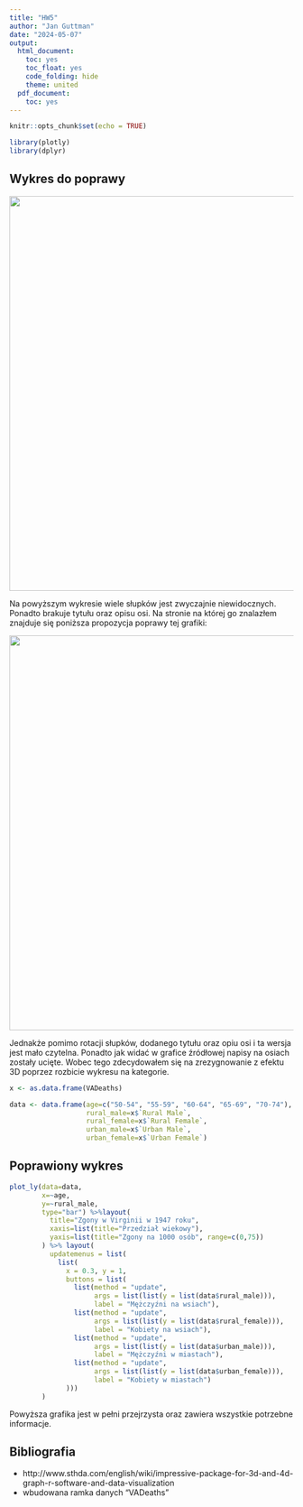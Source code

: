 ---
title: "HW5"
author: "Jan Guttman"
date: "2024-05-07"
output:
  html_document:
    toc: yes
    toc_float: yes
    code_folding: hide
    theme: united
  pdf_document:
    toc: yes
---

```{r setup, include=FALSE}
knitr::opts_chunk$set(echo = TRUE)

library(plotly)
library(dplyr)
```

## Wykres do poprawy
![](vadeaths.png){width=700, height=700}

Na powyższym wykresie wiele słupków jest zwyczajnie niewidocznych. Ponadto brakuje tytułu oraz opisu osi. Na stronie na której go znalazłem znajduje się poniższa propozycja poprawy tej grafiki:

![](vadeaths2.png){width=700, height=700}

Jednakże pomimo rotacji słupków, dodanego tytułu oraz opiu osi i ta wersja jest mało czytelna. Ponadto jak widać w grafice źródłowej napisy na osiach zostały ucięte. Wobec tego zdecydowałem się na zrezygnowanie z efektu 3D poprzez rozbicie wykresu na kategorie.  

<!-- Wczytanie potrzebnych pakietów oraz danych: -->

```{r,echo=FALSE}


x <- as.data.frame(VADeaths)

data <- data.frame(age=c("50-54", "55-59", "60-64", "65-69", "70-74"), 
                   rural_male=x$`Rural Male`, 
                   rural_female=x$`Rural Female`,
                   urban_male=x$`Urban Male`,
                   urban_female=x$`Urban Female`)

```

## Poprawiony wykres


```{r pressure, echo=FALSE}
plot_ly(data=data,
        x=~age,
        y=~rural_male, 
        type="bar") %>%layout(
          title="Zgony w Virginii w 1947 roku",
          xaxis=list(title="Przedział wiekowy"),
          yaxis=list(title="Zgony na 1000 osób", range=c(0,75))
        ) %>% layout(
          updatemenus = list(
            list(
              x = 0.3, y = 1,
              buttons = list(
                list(method = "update",
                     args = list(list(y = list(data$rural_male))),
                     label = "Mężczyźni na wsiach"),
                list(method = "update",
                     args = list(list(y = list(data$rural_female))),
                     label = "Kobiety na wsiach"),
                list(method = "update",
                     args = list(list(y = list(data$urban_male))),
                     label = "Mężczyźni w miastach"),
                list(method = "update",
                     args = list(list(y = list(data$urban_female))),
                     label = "Kobiety w miastach")
              )))
        )


```

Powyższa grafika jest w pełni przejrzysta oraz zawiera wszystkie potrzebne informacje.

## Bibliografia
- http://www.sthda.com/english/wiki/impressive-package-for-3d-and-4d-graph-r-software-and-data-visualization
- wbudowana ramka danych "VADeaths"